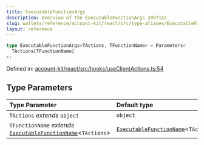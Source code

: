 ```yaml
---
title: ExecutableFunctionArgs
description: Overview of the ExecutableFunctionArgs 2097152
slug: wallets/reference/account-kit/react/src/type-aliases/ExecutableFunctionArgs
layout: reference
---
```


```ts
type ExecutableFunctionArgs<TActions, TFunctionName> = Parameters<
  TActions[TFunctionName]
>;
```

Defined in: [account-kit/react/src/hooks/useClientActions.ts:54](https://github.com/alchemyplatform/aa-sdk/blob/923a52171f7246172caf350853843e6680197da9/account-kit/react/src/hooks/useClientActions.ts#L54)

## Type Parameters

| Type Parameter                                                                                | Default type                                                        |
| :-------------------------------------------------------------------------------------------- | :------------------------------------------------------------------ |
| `TActions` _extends_ `object`                                                                 | `object`                                                            |
| `TFunctionName` _extends_ [`ExecutableFunctionName`](ExecutableFunctionName.mdx)\<`TActions`> | [`ExecutableFunctionName`](ExecutableFunctionName.mdx)\<`TActions`> |
